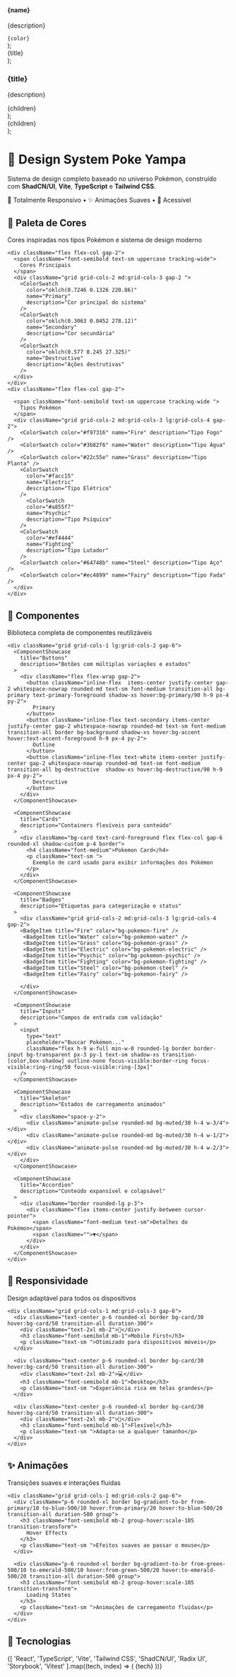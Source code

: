 
  <div className="flex items-center gap-3 p-3 rounded-lg border bg-card hover:shadow-md transition-all duration-300">
    <div
      className="w-12 h-12 rounded-lg shadow-sm border"
      style={{ backgroundColor: color }}
    />
    <div>
      <h4 className="font-medium text-sm">{name}</h4>
      <p className="text-xs ">{description}</p>
      <code className="text-xs bg-muted text-white px-1 rounded">{color}</code>
    </div>
  </div>
);

  <div className={`p-3 h-2 rounded-md backdrop-blur-sm cursor-pointer flex items-center justify-center transition-all duration-500 group ${color}`}>
    <span className="text-sm font-normal text-white transition-colors">
      {title}
    </span>
  </div>
);

  <div className="p-6 rounded-xl border bg-card/50 backdrop-blur-sm hover:bg-card transition-all duration-500 group">
    <h3 className="text-lg font-semibold mb-2 text-white transition-colors">
      {title}
    </h3>
    <p className="text-sm  mb-4">{description}</p>
    <div className="space-y-3">{children}</div>
  </div>
);

  <div
    className="animate-fade-in-up opacity-0"
    style={{
      animationDelay: `${delay}ms`,
      animationFillMode: "forwards",
    }}
  >
    {children}
  </div>
);

<Meta title="Design System - Poke Yampa" />

<div className="max-w-6xl mx-auto flex flex-col gap-12">
  <AnimatedSection>
    <div className="text-center w-full flex flex-col items-center justify-center">
      <h1 className="text-4xl font-bold bg-gradient-to-r from-primary to-blue-600 bg-clip-text text-transparent">
        🎨 Design System Poke Yampa
      </h1>
      <p className="text-lg  max-w-2xl mx-auto">
        Sistema de design completo baseado no universo Pokémon, construído com <strong>ShadCN/UI</strong>, <strong>Vite</strong>, <strong>TypeScript</strong> e <strong>Tailwind CSS</strong>.
      </p>
      <div className="flex items-center justify-center gap-2 text-sm">
        <span>📱 Totalmente Responsivo</span>
        <span>•</span>
        <span>✨ Animações Suaves</span>
        <span>•</span>
        <span>🎯 Acessível</span>
      </div>
    </div>
  </AnimatedSection>

<AnimatedSection delay={200}>
  <section className="space-y-6 ">
    <div className="text-center">
      <h2 className="text-3xl font-bold mb-2">🎨 Paleta de Cores</h2>
      <p className="">
        Cores inspiradas nos tipos Pokémon e sistema de design moderno
      </p>
    </div>

    <div className="flex flex-col gap-2">
      <span className="font-semibold text-sm uppercase tracking-wide">
        Cores Principais
      </span>
      <div className="grid grid-cols-2 md:grid-cols-3 gap-2 ">
        <ColorSwatch
          color="oklch(0.7246 0.1326 220.86)"
          name="Primary"
          description="Cor principal do sistema"
        />
        <ColorSwatch
          color="oklch(0.3063 0.0452 278.12)"
          name="Secondary"
          description="Cor secundária"
        />
        <ColorSwatch
          color="oklch(0.577 0.245 27.325)"
          name="Destructive"
          description="Ações destrutivas"
        />
      </div>
    </div>
    <div className="flex flex-col gap-2">

      <span className="font-semibold text-sm uppercase tracking-wide ">
        Tipos Pokémon
      </span>
      <div className="grid grid-cols-2 md:grid-cols-3 lg:grid-cols-4 gap-2">
        <ColorSwatch color="#f97316" name="Fire" description="Tipo Fogo" />
        <ColorSwatch color="#3b82f6" name="Water" description="Tipo Água" />
        <ColorSwatch color="#22c55e" name="Grass" description="Tipo Planta" />
        <ColorSwatch
          color="#facc15"
          name="Electric"
          description="Tipo Elétrico"
        />
          <ColorSwatch
          color="#a855f7"
          name="Psychic"
          description="Tipo Psíquico"
        />
        <ColorSwatch
          color="#ef4444"
          name="Fighting"
          description="Tipo Lutador"
        />
        <ColorSwatch color="#64748b" name="Steel" description="Tipo Aço" />
        <ColorSwatch color="#ec4899" name="Fairy" description="Tipo Fada" />
      </div>
    </div>

  </section>
</AnimatedSection>

<AnimatedSection delay={400}>
  <section className="space-y-8">
    <div className="text-center">
      <h2 className="text-3xl font-bold mb-2">🧩 Componentes</h2>
      <p className="">Biblioteca completa de componentes reutilizáveis</p>
    </div>

    <div className="grid grid-cols-1 lg:grid-cols-2 gap-6">
      <ComponentShowcase
        title="Buttons"
        description="Botões com múltiplas variações e estados"
      >
        <div className="flex flex-wrap gap-2">
          <button className="inline-flex  items-center justify-center gap-2 whitespace-nowrap rounded-md text-sm font-medium transition-all bg-primary text-primary-foreground shadow-xs hover:bg-primary/90 h-9 px-4 py-2">
            Primary
          </button>
          <button className="inline-flex text-secondary items-center justify-center gap-2 whitespace-nowrap rounded-md text-sm font-medium transition-all border bg-background shadow-xs hover:bg-accent hover:text-accent-foreground h-9 px-4 py-2">
            Outline
          </button>
          <button className="inline-flex text-white items-center justify-center gap-2 whitespace-nowrap rounded-md text-sm font-medium transition-all bg-destructive  shadow-xs hover:bg-destructive/90 h-9 px-4 py-2">
            Destructive
          </button>
        </div>
      </ComponentShowcase>

      <ComponentShowcase
        title="Cards"
        description="Containers flexíveis para conteúdo"
      >
        <div className="bg-card text-card-foreground flex flex-col gap-6 rounded-xl shadow-custom p-4 border">
          <h4 className="font-medium">Pokemon Card</h4>
          <p className="text-sm ">
            Exemplo de card usado para exibir informações dos Pokémon
          </p>
        </div>
      </ComponentShowcase>

      <ComponentShowcase
        title="Badges"
        description="Etiquetas para categorização e status"
      >
        <div className="grid grid-cols-2 md:grid-cols-3 lg:grid-cols-4 gap-2">
        <BadgeItem title="Fire" color="bg-pokemon-fire" />
         <BadgeItem title="Water" color="bg-pokemon-water" />
         <BadgeItem title="Grass" color="bg-pokemon-grass" />
         <BadgeItem title="Electric" color="bg-pokemon-electric" />
         <BadgeItem title="Psychic" color="bg-pokemon-psychic" />
         <BadgeItem title="Fighting" color="bg-pokemon-fighting" />
         <BadgeItem title="Steel" color="bg-pokemon-steel" />
         <BadgeItem title="Fairy" color="bg-pokemon-fairy" />
         
        </div>
      </ComponentShowcase>

      <ComponentShowcase
        title="Inputs"
        description="Campos de entrada com validação"
      >
        <input
          type="text"
          placeholder="Buscar Pokémon..."
          className="flex h-9 w-full min-w-0 rounded-lg border border-input bg-transparent px-3 py-1 text-sm shadow-xs transition-[color,box-shadow] outline-none focus-visible:border-ring focus-visible:ring-ring/50 focus-visible:ring-[3px]"
        />
      </ComponentShowcase>

      <ComponentShowcase
        title="Skeleton"
        description="Estados de carregamento animados"
      >
        <div className="space-y-2">
          <div className="animate-pulse rounded-md bg-muted/30 h-4 w-3/4"></div>
          <div className="animate-pulse rounded-md bg-muted/30 h-4 w-1/2"></div>
          <div className="animate-pulse rounded-md bg-muted/30 h-4 w-2/3"></div>
        </div>
      </ComponentShowcase>

      <ComponentShowcase
        title="Accordion"
        description="Conteúdo expansível e colapsável"
      >
        <div className="border rounded-lg p-3">
          <div className="flex items-center justify-between cursor-pointer">
            <span className="font-medium text-sm">Detalhes do Pokémon</span>
            <span className="">▼</span>
          </div>
        </div>
      </ComponentShowcase>
    </div>

  </section>
</AnimatedSection>

<AnimatedSection delay={600}>
  <section className="space-y-6">
    <div className="text-center">
      <h2 className="text-3xl font-bold mb-2">📱 Responsividade</h2>
      <p className="">Design adaptável para todos os dispositivos</p>
    </div>

    <div className="grid grid-cols-1 md:grid-cols-3 gap-6">
      <div className="text-center p-6 rounded-xl border bg-card/30 hover:bg-card/50 transition-all duration-300">
        <div className="text-2xl mb-2">📱</div>
        <h3 className="font-semibold mb-1">Mobile First</h3>
        <p className="text-sm ">Otimizado para dispositivos móveis</p>
      </div>

      <div className="text-center p-6 rounded-xl border bg-card/30 hover:bg-card/50 transition-all duration-300">
        <div className="text-2xl mb-2">💻</div>
        <h3 className="font-semibold mb-1">Desktop</h3>
        <p className="text-sm ">Experiência rica em telas grandes</p>
      </div>

      <div className="text-center p-6 rounded-xl border bg-card/30 hover:bg-card/50 transition-all duration-300">
        <div className="text-2xl mb-2">📐</div>
        <h3 className="font-semibold mb-1">Flexível</h3>
        <p className="text-sm ">Adapta-se a qualquer tamanho</p>
      </div>
    </div>

  </section>
</AnimatedSection>

<AnimatedSection delay={800}>
  <section className="space-y-6">
    <div className="text-center">
      <h2 className="text-3xl font-bold mb-2">✨ Animações</h2>
      <p className="">Transições suaves e interações fluidas</p>
    </div>

    <div className="grid grid-cols-1 md:grid-cols-2 gap-6">
      <div className="p-6 rounded-xl border bg-gradient-to-br from-primary/10 to-blue-500/10 hover:from-primary/20 hover:to-blue-500/20 transition-all duration-500 group">
        <h3 className="font-semibold mb-2 group-hover:scale-105 transition-transform">
          Hover Effects
        </h3>
        <p className="text-sm ">Efeitos suaves ao passar o mouse</p>
      </div>

      <div className="p-6 rounded-xl border bg-gradient-to-br from-green-500/10 to-emerald-500/10 hover:from-green-500/20 hover:to-emerald-500/20 transition-all duration-500 group">
        <h3 className="font-semibold mb-2 group-hover:scale-105 transition-transform">
          Loading States
        </h3>
        <p className="text-sm ">Animações de carregamento fluidas</p>
      </div>
    </div>

  </section>
</AnimatedSection>

<AnimatedSection delay={1000}>
    <section className="text-center py-12 space-y-4">
      <h2 className="text-2xl font-bold">🚀 Tecnologias</h2>
      <div className="flex flex-wrap justify-center gap-3">
        {[
          'React', 'TypeScript', 'Vite', 'Tailwind CSS', 
          'ShadCN/UI', 'Radix UI', 'Storybook', 'Vitest'
        ].map((tech, index) => (
          <span 
            key={tech}
            className="px-3 py-1 bg-primary/10 text-primary rounded-full text-sm font-medium hover:bg-primary/20 transition-colors cursor-default"
            style={{ animationDelay: `${index * 100}ms` }}
          >
            {tech}
          </span>
        ))}
      </div>
    </section>
</AnimatedSection>
</div>

<style>
  {`
  @keyframes fade-in-up {
    from {
      opacity: 0;
      transform: translateY(20px);
    }
    to {
      opacity: 1;
      transform: translateY(0);
    }
  }
  
  .animate-fade-in-up {
    animation: fade-in-up 0.6s ease-out;
  }
  
  @media (prefers-reduced-motion: reduce) {
    .animate-fade-in-up {
      animation: none;
      opacity: 1;
    }
  }
  
  /* Responsividade aprimorada */
  @media (max-width: 768px) {
    .grid-cols-1.md\:grid-cols-2.lg\:grid-cols-3 {
      grid-template-columns: repeat(1, 1fr);
    }
    
    .grid-cols-1.lg\:grid-cols-2 {
      grid-template-columns: repeat(1, 1fr);
    }
    
    .text-4xl {
      font-size: 2rem;
    }
    
    .text-3xl {
      font-size: 1.5rem;
    }
  }
  
  @media (max-width: 480px) {
    .p-6 {
      padding: 1rem;
    }
    
    .gap-6 {
      gap: 1rem;
    }
  }
  `}
</style>

